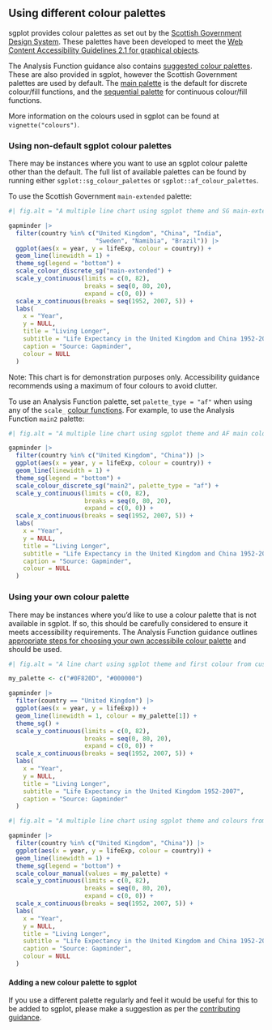 ## Using different colour palettes

sgplot provides colour palettes as set out by the [Scottish Government Design System](https://designsystem.gov.scot/guidance/charts/data-visualisation-colour-palettes). 
These palettes have been developed to meet the [Web Content Accessibility Guidelines 2.1 for graphical objects](https://www.w3.org/WAI/WCAG21/Understanding/non-text-contrast.html).

The Analysis Function guidance also contains [suggested colour palettes](https://analysisfunction.civilservice.gov.uk/policy-store/data-visualisation-colours-in-charts/#section-4). 
These are also provided in sgplot, however the Scottish Government palettes are used by default. 
The [main palette](https://scotgovanalysis.github.io/sgplot/articles/colours.html#main-palette) is the default for discrete colour/fill functions, and the [sequential palette](https://scotgovanalysis.github.io/sgplot/articles/colours.html#sequential-palette) for continuous colour/fill functions.

More information on the colours used in sgplot can be found at `vignette("colours")`.


### Using non-default sgplot colour palettes

There may be instances where you want to use an sgplot colour palette other than the default. 
The full list of available palettes can be found by running either `sgplot::sg_colour_palettes` or `sgplot::af_colour_palettes`.

To use the Scottish Government `main-extended` palette:

```r
#| fig.alt = "A multiple line chart using sgplot theme and SG main-extended colour palette."

gapminder |>
  filter(country %in% c("United Kingdom", "China", "India",
                        "Sweden", "Namibia", "Brazil")) |>
  ggplot(aes(x = year, y = lifeExp, colour = country)) +
  geom_line(linewidth = 1) +
  theme_sg(legend = "bottom") +
  scale_colour_discrete_sg("main-extended") +
  scale_y_continuous(limits = c(0, 82),
                     breaks = seq(0, 80, 20),
                     expand = c(0, 0)) +
  scale_x_continuous(breaks = seq(1952, 2007, 5)) +
  labs(
    x = "Year",
    y = NULL,
    title = "Living Longer",
    subtitle = "Life Expectancy in the United Kingdom and China 1952-2007",
    caption = "Source: Gapminder",
    colour = NULL
  )
```

Note: This chart is for demonstration purposes only. Accessibility guidance recommends using a maximum of four colours to avoid clutter.

To use an Analysis Function palette, set `palette_type = "af"` when using any of the `scale_` [colour functions](https://scotgovanalysis.github.io/sgplot/reference/index.html#colours). 
For example, to use the Analysis Function `main2` palette:

```r
#| fig.alt = "A multiple line chart using sgplot theme and AF main colour palette."

gapminder |>
  filter(country %in% c("United Kingdom", "China")) |>
  ggplot(aes(x = year, y = lifeExp, colour = country)) +
  geom_line(linewidth = 1) +
  theme_sg(legend = "bottom") +
  scale_colour_discrete_sg("main2", palette_type = "af") +
  scale_y_continuous(limits = c(0, 82),
                     breaks = seq(0, 80, 20),
                     expand = c(0, 0)) +
  scale_x_continuous(breaks = seq(1952, 2007, 5)) +
  labs(
    x = "Year",
    y = NULL,
    title = "Living Longer",
    subtitle = "Life Expectancy in the United Kingdom and China 1952-2007",
    caption = "Source: Gapminder",
    colour = NULL
  )
```


### Using your own colour palette

There may be instances where you'd like to use a colour palette that is not available in sgplot. 
If so, this should be carefully considered to ensure it meets accessibility requirements. 
The Analysis Function guidance outlines [appropriate steps for choosing your own accessibile colour palette](https://analysisfunction.civilservice.gov.uk/policy-store/data-visualisation-colours-in-charts/#section-9) and should be used.

```r
#| fig.alt = "A line chart using sgplot theme and first colour from custom palette."

my_palette <- c("#0F820D", "#000000")

gapminder |>
  filter(country == "United Kingdom") |>
  ggplot(aes(x = year, y = lifeExp)) +
  geom_line(linewidth = 1, colour = my_palette[1]) +
  theme_sg() +
  scale_y_continuous(limits = c(0, 82),
                     breaks = seq(0, 80, 20),
                     expand = c(0, 0)) +
  scale_x_continuous(breaks = seq(1952, 2007, 5)) +
  labs(
    x = "Year",
    y = NULL,
    title = "Living Longer",
    subtitle = "Life Expectancy in the United Kingdom 1952-2007",
    caption = "Source: Gapminder"
  )
```

```r
#| fig.alt = "A multiple line chart using sgplot theme and colours from custom palette."

gapminder |>
  filter(country %in% c("United Kingdom", "China")) |>
  ggplot(aes(x = year, y = lifeExp, colour = country)) +
  geom_line(linewidth = 1) +
  theme_sg(legend = "bottom") +
  scale_colour_manual(values = my_palette) +
  scale_y_continuous(limits = c(0, 82),
                     breaks = seq(0, 80, 20),
                     expand = c(0, 0)) +
  scale_x_continuous(breaks = seq(1952, 2007, 5)) +
  labs(
    x = "Year",
    y = NULL,
    title = "Living Longer",
    subtitle = "Life Expectancy in the United Kingdom and China 1952-2007",
    caption = "Source: Gapminder",
    colour = NULL
  )
```


#### Adding a new colour palette to sgplot

If you use a different palette regularly and feel it would be useful for this to be added to sgplot, please make a suggestion as per the [contributing guidance](https://scotgovanalysis.github.io/sgplot/CONTRIBTUING.html).
